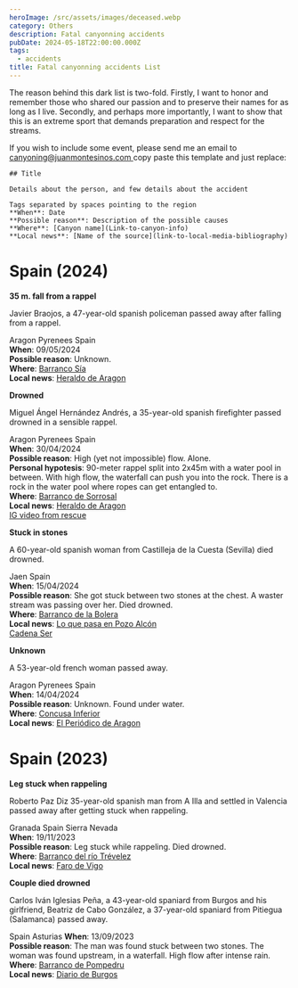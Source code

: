 ```yaml
---
heroImage: /src/assets/images/deceased.webp
category: Others
description: Fatal canyonning accidents
pubDate: 2024-05-18T22:00:00.000Z
tags:
  - accidents
title: Fatal canyonning accidents List
---
```


The reason behind this dark list is two-fold. Firstly, I want to honor and remember those who shared our passion and to preserve their names for as long as I live. Secondly, and perhaps more importantly, I want to show that this is an extreme sport that demands preparation and respect for the streams.

If you wish to include some event, please send me an email to [canyoning@juanmontesinos.com ](mailto:canyoning@juanmontesinos.com)copy paste this template and just replace:

```
## Title

Details about the person, and few details about the accident

Tags separated by spaces pointing to the region
**When**: Date
**Possible reason**: Description of the possible causes
**Where**: [Canyon name](Link-to-canyon-info)
**Local news**: [Name of the source](link-to-local-media-bibliography)
```

# Spain (2024)

**35 m. fall from a rappel**

Javier Braojos, a 47-year-old spanish policeman passed away after falling from a rappel.

Aragon Pyrenees Spain\
**When**: 09/05/2024\
**Possible reason**: Unknown.\
**Where**: [Barranco Sía](https://www.docuwiki.infobarrancos.es/doku.php?id=barrancos:huesca:sia)\
**Local news**: [Heraldo de Aragon](https://www.heraldo.es/noticias/aragon/huesca/2024/05/10/muere-otro-barranquista-al-caer-en-un-rapel-en-yesero-1732593.html)

**Drowned**

Miguel Ángel Hernández Andrés, a 35-year-old spanish firefighter passed drowned in a sensible rappel.

Aragon Pyrenees Spain\
**When**: 30/04/2024\
**Possible reason**: High (yet not impossible) flow. Alone.\
**Personal hypotesis**: 90-meter rappel split into 2x45m with a water pool in between. With high flow, the waterfall can push you into the rock. There is a rock in the water pool where ropes can get entangled to.\
**Where**: [Barranco de Sorrosal](https://www.docuwiki.infobarrancos.es/doku.php?id=barrancos:huesca:barranco_del_sorrosal)\
**Local news**: [Heraldo de Aragon](https://www.heraldo.es/noticias/aragon/huesca/2024/05/10/muere-otro-barranquista-al-caer-en-un-rapel-en-yesero-1732593.html)\
[IG video from rescue](https://www.instagram.com/reel/C6br8PiIHP6)

**Stuck in stones**

A 60-year-old spanish woman from Castilleja de la Cuesta (Sevilla) died drowned.

Jaen Spain\
**When**: 15/04/2024\
**Possible reason**: She got stuck between two stones at the chest. A waster stream was passing
over her. Died drowned.\
**Where**: [Barranco de la Bolera](https://www.docuwiki.infobarrancos.es/doku.php?id=barrancos:jaen:bolera)\
**Local news**: [Lo que pasa en Pozo Alcón](https://loquepasaenpozoalcon.es/muere-una-mujer-al-practicar-barranquismo-en-el-guadalentin/)\
[Cadena Ser](https://cadenaser.com/andalucia/2024/04/16/asi-fue-el-arriesgado-rescate-del-cuerpo-de-la-mujer-fallecida-en-pozo-alcon-mientras-hacia-barranquismo-radio-jaen/)

**Unknown**

A 53-year-old french woman passed away.

Aragon Pyrenees Spain\
**When**: 14/04/2024\
**Possible reason**: Unknown. Found under water.\
**Where**: [Concusa Inferior](https://www.docuwiki.infobarrancos.es/doku.php?id=barrancos:huesca:consusa_inferior)\
**Local news**: [El Periódico de Aragon](https://www.heraldo.es/noticias/aragon/huesca/2024/05/10/muere-otro-barranquista-al-caer-en-un-rapel-en-yesero-1732593.html)

# Spain (2023)

**Leg stuck when rappeling**

Roberto Paz Diz 35-year-old spanish man from A Illa and settled in Valencia passed away after getting stuck when rappeling.

Granada Spain Sierra Nevada\
**When**: 19/11/2023\
**Possible reason**: Leg stuck while rappeling. Died drowned.\
**Where**: [Barranco del río Trévelez](https://www.docuwiki.infobarrancos.es/doku.php?id=barrancos:granada:trevelez)\
**Local news**: [Faro de Vigo](https://www.farodevigo.es/arousa/2023/11/21/muere-joven-illa-barranquismo-granada-94923581.html)

**Couple died drowned**

Carlos Iván Iglesias Peña, a 43-year-old spaniard from Burgos and his girlfriend, Beatriz de Cabo González, a 37-year-old spaniard from Pitiegua (Salamanca) passed away.

Spain Asturias
**When**: 13/09/2023\
**Possible reason**: The man was found stuck between two stones. The woman was found upstream, in a waterfall. High flow after intense rain.\
**Where**: [Barranco de Pompedru](https://www.docuwiki.infobarrancos.es/doku.php?id=barrancos:asturias:pompedru)\
**Local news**: [Diario de Burgos](https://www.diariodeburgos.es/noticia/za5657526-e0cf-3e48-8d298430beb23320/202309/muere-un-montanero-burgales-al-hacer-barranquismo-en-asturias)
